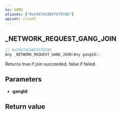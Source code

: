 ```yaml
---
ns: GANG
aliases: ["0xC0474C8BCF6787AD"]
apiset: client
---
```

## _NETWORK_REQUEST_GANG_JOIN

```c
// 0xC0474C8BCF6787AD
Any _NETWORK_REQUEST_GANG_JOIN(Any gangId);
```

Returns true if join succeeded, false if failed.

## Parameters
* **gangId**:

## Return value